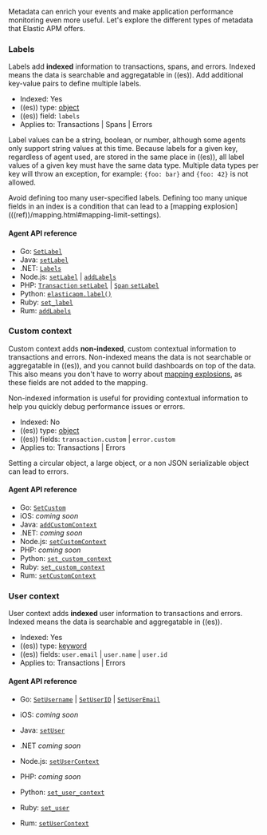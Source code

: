 

<div id="data-model-metadata"></div>

Metadata can enrich your events and make application performance monitoring even more useful.
Let's explore the different types of metadata that Elastic APM offers.

<div id="data-model-labels"></div>

### Labels

Labels add **indexed** information to transactions, spans, and errors.
Indexed means the data is searchable and aggregatable in ((es)).
Add additional key-value pairs to define multiple labels.

* Indexed: Yes
* ((es)) type: [object](((ref))/object.html)
* ((es)) field: `labels`
* Applies to: <DocLink id="serverlessObservabilityApmSpansTransactionsErrorsMetricsMetadata">Transactions</DocLink> | <DocLink id="serverlessObservabilityApmSpansTransactionsErrorsMetricsMetadata">Spans</DocLink> | <DocLink id="serverlessObservabilityApmSpansTransactionsErrorsMetricsMetadata">Errors</DocLink>

Label values can be a string, boolean, or number, although some agents only support string values at this time.
Because labels for a given key, regardless of agent used, are stored in the same place in ((es)),
all label values of a given key must have the same data type.
Multiple data types per key will throw an exception, for example: `{foo: bar}` and `{foo: 42}` is not allowed.

<DocCallOut title="Important" color="warning">
Avoid defining too many user-specified labels.
Defining too many unique fields in an index is a condition that can lead to a
[mapping explosion](((ref))/mapping.html#mapping-limit-settings).
</DocCallOut>

#### Agent API reference

* Go: [`SetLabel`]({book['apm-go-ref-v']}/api.html#context-set-label)
* Java: [`setLabel`]({book['apm-java-ref-v']}/public-api.html#api-transaction-add-tag)
* .NET: [`Labels`]({book['apm-dotnet-ref-v']}/public-api.html#api-transaction-tags)
* Node.js: [`setLabel`]({book['apm-node-ref-v']}/agent-api.html#apm-set-label) | [`addLabels`]({book['apm-node-ref-v']}/agent-api.html#apm-add-labels)
* PHP: [`Transaction` `setLabel`](((apm-php-ref))/public-api.html#api-transaction-interface-set-label) | [`Span` `setLabel`](((apm-php-ref))/public-api.html#api-span-interface-set-label)
* Python: [`elasticapm.label()`]({book['apm-py-ref-v']}/api.html#api-label)
* Ruby:  [`set_label`]({book['apm-ruby-ref-v']}/api.html#api-agent-set-label)
* Rum: [`addLabels`]({book['apm-rum-ref-v']}/agent-api.html#apm-add-labels)

<div id="data-model-custom"></div>

### Custom context

Custom context adds **non-indexed**,
custom contextual information to transactions and errors.
Non-indexed means the data is not searchable or aggregatable in ((es)),
and you cannot build dashboards on top of the data.
This also means you don't have to worry about [mapping explosions](((ref))/mapping.html#mapping-limit-settings),
as these fields are not added to the mapping.

Non-indexed information is useful for providing contextual information to help you
quickly debug performance issues or errors.

* Indexed: No
* ((es)) type: [object](((ref))/object.html)
* ((es)) fields: `transaction.custom` | `error.custom`
* Applies to: <DocLink id="serverlessObservabilityApmSpansTransactionsErrorsMetricsMetadata">Transactions</DocLink> | <DocLink id="serverlessObservabilityApmSpansTransactionsErrorsMetricsMetadata">Errors</DocLink>

<DocCallOut title="Important" color="warning">
Setting a circular object, a large object, or a non JSON serializable object can lead to errors.
</DocCallOut>

#### Agent API reference

* Go: [`SetCustom`]({book['apm-go-ref-v']}/api.html#context-set-custom)
* iOS: _coming soon_
* Java: [`addCustomContext`]({book['apm-java-ref-v']}/public-api.html#api-transaction-add-custom-context)
* .NET: _coming soon_
* Node.js: [`setCustomContext`]({book['apm-node-ref-v']}/agent-api.html#apm-set-custom-context)
* PHP: _coming soon_
* Python: [`set_custom_context`]({book['apm-py-ref-v']}/api.html#api-set-custom-context)
* Ruby: [`set_custom_context`]({book['apm-ruby-ref-v']}/api.html#api-agent-set-custom-context)
* Rum: [`setCustomContext`]({book['apm-rum-ref-v']}/agent-api.html#apm-set-custom-context)

<div id="data-model-user"></div>

### User context

User context adds **indexed** user information to transactions and errors.
Indexed means the data is searchable and aggregatable in ((es)).

* Indexed: Yes
* ((es)) type: [keyword](((ref))/keyword.html)
* ((es)) fields: `user.email` | `user.name` | `user.id`
* Applies to: <DocLink id="serverlessObservabilityApmSpansTransactionsErrorsMetricsMetadata">Transactions</DocLink> | <DocLink id="serverlessObservabilityApmSpansTransactionsErrorsMetricsMetadata">Errors</DocLink>

#### Agent API reference

* Go: [`SetUsername`]({book['apm-go-ref-v']}/api.html#context-set-username) | [`SetUserID`]({book['apm-go-ref-v']}/api.html#context-set-user-id) |
    [`SetUserEmail`]({book['apm-go-ref-v']}/api.html#context-set-user-email)

* iOS: _coming soon_
* Java: [`setUser`]({book['apm-java-ref-v']}/public-api.html#api-transaction-set-user)
* .NET _coming soon_
* Node.js: [`setUserContext`]({book['apm-node-ref-v']}/agent-api.html#apm-set-user-context)
* PHP: _coming soon_
* Python: [`set_user_context`]({book['apm-py-ref-v']}/api.html#api-set-user-context)
* Ruby: [`set_user`]({book['apm-ruby-ref-v']}/api.html#api-agent-set-user)
* Rum: [`setUserContext`]({book['apm-rum-ref-v']}/agent-api.html#apm-set-user-context)

